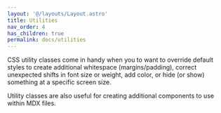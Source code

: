 ```yaml
---
layout: '@/layouts/Layout.astro'
title: Utilities
nav_order: 4
has_children: true
permalink: docs/utilities
---
```


CSS utility classes come in handy when you to want to override default styles to create additional whitespace (margins/padding), correct unexpected shifts in font size or weight, add color, or hide (or show) something at a specific screen size.

Utility classes are also useful for creating additional components to use within MDX files.